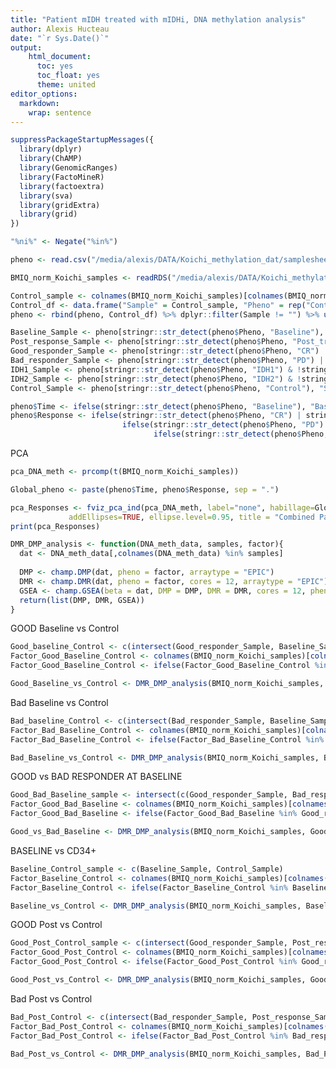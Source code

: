 ```yaml
---
title: "Patient mIDH treated with mIDHi, DNA methylation analysis"
author: Alexis Hucteau
date: "`r Sys.Date()`"
output:
    html_document:
      toc: yes
      toc_float: yes
      theme: united
editor_options:
  markdown:
    wrap: sentence
---
```


```r
suppressPackageStartupMessages({
  library(dplyr)
  library(ChAMP)
  library(GenomicRanges)
  library(FactoMineR)
  library(factoextra)
  library(sva)
  library(gridExtra)
  library(grid)
})

"%ni%" <- Negate("%in%")
```

```r
pheno <- read.csv("/media/alexis/DATA/Koichi_methylation_dat/samplesheet.csv")

BMIQ_norm_Koichi_samples <- readRDS("/media/alexis/DATA/Koichi_methylation_dat/BMIQ_norm_Koichi_samples.Rdata")

Control_sample <- colnames(BMIQ_norm_Koichi_samples)[colnames(BMIQ_norm_Koichi_samples) %ni% pheno$Sample]
Control_df <- data.frame("Sample" = Control_sample, "Pheno" = rep("Control", 8))
pheno <- rbind(pheno, Control_df) %>% dplyr::filter(Sample != "") %>% unique()
```




```r
Baseline_Sample <- pheno[stringr::str_detect(pheno$Pheno, "Baseline"), "Sample"]
Post_response_Sample <- pheno[stringr::str_detect(pheno$Pheno, "Post_treatment"), "Sample"]
Good_responder_Sample <- pheno[stringr::str_detect(pheno$Pheno, "CR") | stringr::str_detect(pheno$Pheno, "CRi"), "Sample"]
Bad_responder_Sample <- pheno[stringr::str_detect(pheno$Pheno, "PD") | stringr::str_detect(pheno$Pheno, "SD"), "Sample"]
IDH1_Sample <- pheno[stringr::str_detect(pheno$Pheno, "IDH1") & !stringr::str_detect(pheno$Pheno, "IDH1_IDH2"), "Sample"]
IDH2_Sample <- pheno[stringr::str_detect(pheno$Pheno, "IDH2") & !stringr::str_detect(pheno$Pheno, "IDH1_IDH2"), "Sample"]
Control_Sample <- pheno[stringr::str_detect(pheno$Pheno, "Control"), "Sample"]

pheno$Time <- ifelse(stringr::str_detect(pheno$Pheno, "Baseline"), "Baseline", ifelse(stringr::str_detect(pheno$Pheno, "Control"), "Control", "Relapse"))
pheno$Response <- ifelse(stringr::str_detect(pheno$Pheno, "CR") | stringr::str_detect(pheno$Pheno, "CRi"), "R", 
                         ifelse(stringr::str_detect(pheno$Pheno, "PD") | stringr::str_detect(pheno$Pheno, "SD"), "NR", 
                                ifelse(stringr::str_detect(pheno$Pheno, "Control"), "Control", "OR")))
```

############### PCA

```r
pca_DNA_meth <- prcomp(t(BMIQ_norm_Koichi_samples))

Global_pheno <- paste(pheno$Time, pheno$Response, sep = ".")

pca_Responses <- fviz_pca_ind(pca_DNA_meth, label="none", habillage=Global_pheno,
             addEllipses=TRUE, ellipse.level=0.95, title = "Combined Patients DNA meth pca")
print(pca_Responses)
```

```r
DMR_DMP_analysis <- function(DNA_meth_data, samples, factor){
  dat <- DNA_meth_data[,colnames(DNA_meth_data) %in% samples]
  
  DMP <- champ.DMP(dat, pheno = factor, arraytype = "EPIC")
  DMR <- champ.DMR(dat, pheno = factor, cores = 12, arraytype = "EPIC")
  GSEA <- champ.GSEA(beta = dat, DMP = DMP, DMR = DMR, cores = 12, pheno = factor, arraytype = "EPIC")
  return(list(DMP, DMR, GSEA))
}
```



############ GOOD Baseline vs Control

```r
Good_baseline_Control <- c(intersect(Good_responder_Sample, Baseline_Sample), Control_Sample)
Factor_Good_Baseline_Control <- colnames(BMIQ_norm_Koichi_samples)[colnames(BMIQ_norm_Koichi_samples) %in% Good_baseline_Control]
Factor_Good_Baseline_Control <- ifelse(Factor_Good_Baseline_Control %in% Good_responder_Sample, "Good_Responder_Baseline", "Control")

Good_Baseline_vs_Control <- DMR_DMP_analysis(BMIQ_norm_Koichi_samples, Good_baseline_Control, Factor_Good_Baseline_Control)

```

############ Bad Baseline vs Control

```r
Bad_baseline_Control <- c(intersect(Bad_responder_Sample, Baseline_Sample), Control_Sample)
Factor_Bad_Baseline_Control <- colnames(BMIQ_norm_Koichi_samples)[colnames(BMIQ_norm_Koichi_samples) %in% Bad_baseline_Control]
Factor_Bad_Baseline_Control <- ifelse(Factor_Bad_Baseline_Control %in% Bad_responder_Sample, "Bad_Responder_Baseline", "Control")

Bad_Baseline_vs_Control <- DMR_DMP_analysis(BMIQ_norm_Koichi_samples, Bad_baseline_Control, Factor_Bad_Baseline_Control)
```


############ GOOD vs BAD RESPONDER AT BASELINE

```r
Good_Bad_Baseline_sample <- intersect(c(Good_responder_Sample, Bad_responder_Sample), Baseline_Sample)
Factor_Good_Bad_Baseline <- colnames(BMIQ_norm_Koichi_samples)[colnames(BMIQ_norm_Koichi_samples) %in% Good_Bad_Baseline_sample]
Factor_Good_Bad_Baseline <- ifelse(Factor_Good_Bad_Baseline %in% Good_responder_Sample, "Good_Responder", "Bad_Responder")

Good_vs_Bad_Baseline <- DMR_DMP_analysis(BMIQ_norm_Koichi_samples, Good_Bad_Baseline_sample, Factor_Good_Bad_Baseline)
```

############ BASELINE vs CD34+

```r
Baseline_Control_sample <- c(Baseline_Sample, Control_Sample)
Factor_Baseline_Control <- colnames(BMIQ_norm_Koichi_samples)[colnames(BMIQ_norm_Koichi_samples) %in% Baseline_Control_sample]
Factor_Baseline_Control <- ifelse(Factor_Baseline_Control %in% Baseline_Sample, "Baseline", "Control")

Baseline_vs_Control <- DMR_DMP_analysis(BMIQ_norm_Koichi_samples, Baseline_Control_sample, Factor_Baseline_Control)
```

############ GOOD Post vs Control

```r
Good_Post_Control_sample <- c(intersect(Good_responder_Sample, Post_response_Sample), Control_Sample)
Factor_Good_Post_Control <- colnames(BMIQ_norm_Koichi_samples)[colnames(BMIQ_norm_Koichi_samples) %in% Good_Post_Control_sample]
Factor_Good_Post_Control <- ifelse(Factor_Good_Post_Control %in% Good_responder_Sample, "Good_Responder_Post", "Control")

Good_Post_vs_Control <- DMR_DMP_analysis(BMIQ_norm_Koichi_samples, Good_Post_Control_sample, Factor_Good_Post_Control)
```

############ Bad Post vs Control
```r
Bad_Post_Control <- c(intersect(Bad_responder_Sample, Post_response_Sample), Control_Sample)
Factor_Bad_Post_Control <- colnames(BMIQ_norm_Koichi_samples)[colnames(BMIQ_norm_Koichi_samples) %in% Bad_Post_Control]
Factor_Bad_Post_Control <- ifelse(Factor_Bad_Post_Control %in% Bad_responder_Sample, "Bad_Responder_Post", "Control")

Bad_Post_vs_Control <- DMR_DMP_analysis(BMIQ_norm_Koichi_samples, Bad_Post_Control, Factor_Bad_Post_Control)
```







